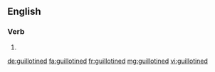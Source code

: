 ==English==

===Verb===
{{head|en|verb form}}

# {{en-past of|guillotine}}

[[de:guillotined]]
[[fa:guillotined]]
[[fr:guillotined]]
[[mg:guillotined]]
[[vi:guillotined]]